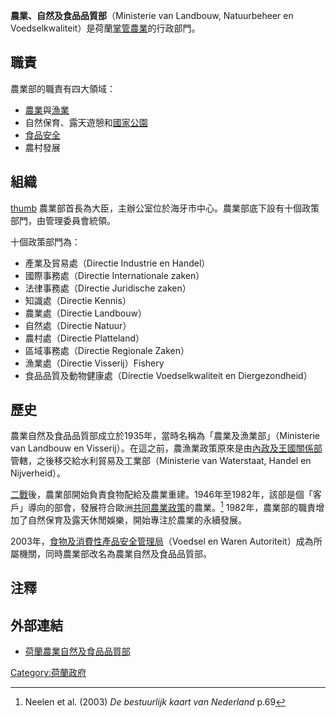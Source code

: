 {{荷蘭政治}}
'''農業、自然及食品品質部'''（Ministerie van Landbouw, Natuurbeheer en Voedselkwaliteit）是荷蘭[[農業部|掌管農業]]的行政部門。

==職責==
農業部的職責有四大領域：
* [[農業|農業]]與[[漁業|漁業]]
* 自然保育、露天遊憩和[[國家公園|國家公園]]
* [[食品安全|食品安全]]
* 農村發展

==組織==
[[image:Ministerie_Landbouw.JPG|thumb]]
農業部首長為大臣，主辦公室位於海牙市中心。農業部底下設有十個政策部門，由管理委員會統領。

十個政策部門為：
* 產業及貿易處（Directie Industrie en Handel）
* 國際事務處（Directie Internationale zaken）
* 法律事務處（Directie Juridische zaken）
* 知識處（Directie Kennis）
* 農業處（Directie Landbouw）
* 自然處（Directie Natuur）
* 農村處（Directie Platteland）
* 區域事務處（Directie Regionale Zaken）
* 漁業處（Directie Visserij）Fishery 
* 食品品質及動物健康處（Directie Voedselkwaliteit en Diergezondheid）

==歷史==
農業自然及食品品質部成立於1935年，當時名稱為「農業及漁業部」（Ministerie van Landbouw en Visserij）。在這之前，農漁業政策原來是由[[荷蘭內政及王國關係部|內政及王國關係部]]管轄，之後移交給水利貿易及工業部（Ministerie van Waterstaat, Handel en Nijverheid）。

[[二戰|二戰]]後，農業部開始負責食物配給及農業重建。1946年至1982年，該部是個「客戶」導向的部會，發展符合歐洲[[共同農業政策|共同農業政策]]的農業。<ref> Neelen et al. (2003) ''De bestuurlijk kaart van Nederland'' p.69</ref> 1982年，農業部的職責增加了自然保育及露天休閒娛樂，開始專注於農業的永續發展。

2003年，[[食物及消費性產品安全管理局|食物及消費性產品安全管理局]]（Voedsel en Waren Autoriteit）成為所屬機關，同時農業部改名為農業自然及食品品質部。

==注釋==
<references/>

== 外部連結 ==
*[http://www.minlnv.nl/portal/page?_pageid=116,1640354&_dad=portal&_schema=PORTAL 荷蘭農業自然及食品品質部] {{Wayback|url=http://www.minlnv.nl/portal/page?_pageid=116,1640354&_dad=portal&_schema=PORTAL |date=20090424212048 }}  

{{Dutch ministries}}

[[Category:荷蘭政府|Category:荷蘭政府]]